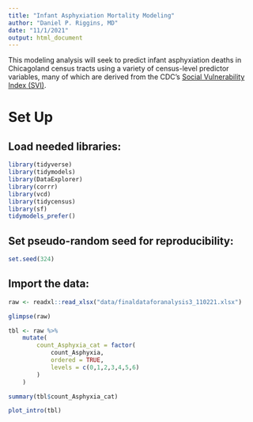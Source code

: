 ```yaml
---
title: "Infant Asphyxiation Mortality Modeling"
author: "Daniel P. Riggins, MD"
date: "11/1/2021"
output: html_document
---
```


This modeling analysis will seek to predict infant asphyxiation deaths in Chicagoland census tracts using a variety of census-level predictor variables, many of which are derived from the CDC's [Social Vulnerability Index (SVI)](https://seandavi.github.io/sars2pack/reference/cdc_social_vulnerability_index.html).

# Set Up

## Load needed libraries:

```r
library(tidyverse)
library(tidymodels)
library(DataExplorer)
library(corrr)
library(vcd)
library(tidycensus)
library(sf)
tidymodels_prefer()
```

## Set pseudo-random seed for reproducibility:

```r
set.seed(324)
```

## Import the data:

```r
raw <- readxl::read_xlsx("data/finaldataforanalysis3_110221.xlsx")

glimpse(raw)
```

```r
tbl <- raw %>%
    mutate(
        count_Asphyxia_cat = factor(
            count_Asphyxia,
            ordered = TRUE,
            levels = c(0,1,2,3,4,5,6)
        )
    )

summary(tbl$count_Asphyxia_cat)
```

```r
plot_intro(tbl)
```


